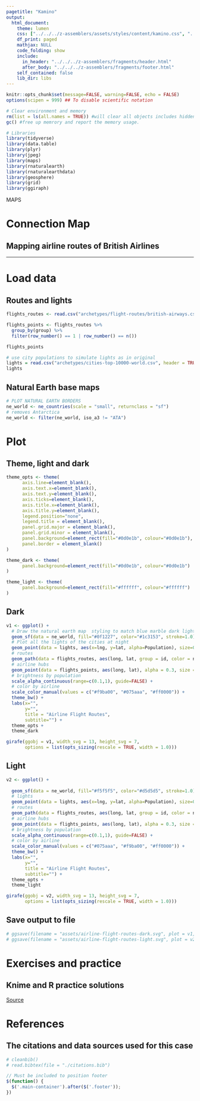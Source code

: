 ```yaml
---
pagetitle: "Kamino"
output: 
  html_document:
    theme: lumen
    css: ["../../../z-assemblers/assets/styles/content/kamino.css", "../../../z-assemblers/assets/icons/line-awesome/css/line-awesome.css"]
    df_print: paged
    mathjax: NULL
    code_folding: show
    include:
      in_header: "../../../z-assemblers/fragments/header.html"
      after_body: "../../../z-assemblers/fragments/footer.html"
    self_contained: false
    lib_dir: libs
---
```


```r

knitr::opts_chunk$set(message=FALSE, warning=FALSE, echo = FALSE)
options(scipen = 999) ## To disable scientific notation

# Clear environment and memory
rm(list = ls(all.names = TRUE)) #will clear all objects includes hidden objects.
gc() #free up memrory and report the memory usage.

# Libraries
library(tidyverse)
library(data.table)
library(plyr)
library(jpeg)
library(maps)
library(rnaturalearth)
library(rnaturalearthdata)
library(geosphere)
library(grid)
library(ggiraph)

```

<div class="activity">
MAPS  
</div>

# Connection Map
## Mapping airline routes of British Airlines



***

# Load data
## Routes and lights

```r

flights_routes <- read.csv("archetypes/flight-routes/british-airways.csv", header = TRUE)

flights_points <- flights_routes %>%
  group_by(group) %>%
  filter(row_number() == 1 | row_number() == n())

flights_points

# use city populations to simulate lights as in original
lights = read.csv("archetypes/cities-top-10000-world.csv", header = TRUE, stringsAsFactors = FALSE)
lights

```


## Natural Earth base maps


```r

# PLOT NATURAL EARTH BORDERS
ne_world <- ne_countries(scale = "small", returnclass = "sf")
# removes Antarctica
ne_world <- filter(ne_world, iso_a3 != "ATA")

```


# Plot
## Theme, light and dark


```r

theme_opts <- theme(
      axis.line=element_blank(),
      axis.text.x=element_blank(),
      axis.text.y=element_blank(),
      axis.ticks=element_blank(),
      axis.title.x=element_blank(),
      axis.title.y=element_blank(),
      legend.position="none",
      legend.title = element_blank(),
      panel.grid.major = element_blank(),
      panel.grid.minor = element_blank(),
      panel.background=element_rect(fill="#0d0e1b", colour="#0d0e1b"),
      panel.border = element_blank()
)

theme_dark <- theme(
      panel.background=element_rect(fill="#0d0e1b", colour="#0d0e1b")
)

theme_light <- theme(
      panel.background=element_rect(fill="#ffffff", colour="#ffffff")
)


```


## Dark


```r

v1 <- ggplot() +
  # Draw the natural earth map  styling to match blue marble dark lights
  geom_sf(data = ne_world, fill="#0f1227", color="#1c3153", stroke=1.0) +
  # Plot all the lights of the cities at night
  geom_point(data = lights, aes(x=lng, y=lat, alpha=Population), size=0.5, color="#ffffff" ) +
  # routes
  geom_path(data = flights_routes, aes(long, lat, group = id, color = name), alpha = 0.2, size = 0.5) + 
  # airline hubs
  geom_point(data = flights_points, aes(long, lat), alpha = 0.3, size = 1, colour = "#f9ba00") +
  # brightness by population
  scale_alpha_continuous(range=c(0.1,1), guide=FALSE) +
  # color by airline
  scale_color_manual(values = c("#f9ba00", "#075aaa", "#ff0000")) +
  theme_bw() +
  labs(x="",
       y="",
       title = "Airline Flight Routes", 
       subtitle="") +
  theme_opts +
  theme_dark

girafe(ggobj = v1, width_svg = 13, height_svg = 7,
       options = list(opts_sizing(rescale = TRUE, width = 1.0)))

```


## Light


```r

v2 <- ggplot() +
  
  geom_sf(data = ne_world, fill="#f5f5f5", color="#d5d5d5", stroke=1.0) +
  # lights
  geom_point(data = lights, aes(x=lng, y=lat, alpha=Population), size=0.5, color="#777777" ) +
  # routes
  geom_path(data = flights_routes, aes(long, lat, group = id, color = name), alpha = 0.2, size = 0.5) + 
  # airline hubs
  geom_point(data = flights_points, aes(long, lat), alpha = 0.3, size = 1, colour = "#075aaa") +
  # brightness by population
  scale_alpha_continuous(range=c(0.1,1), guide=FALSE) +
  # color by airline
  scale_color_manual(values = c("#075aaa", "#f9ba00", "#ff0000")) +
  theme_bw() +
  labs(x="",
       y="",
       title = "Airline Flight Routes", 
       subtitle="") +
  theme_opts +
  theme_light

girafe(ggobj = v2, width_svg = 13, height_svg = 7,
       options = list(opts_sizing(rescale = TRUE, width = 1.0)))

```


## Save output to file


```r

# ggsave(filename = "assets/airline-flight-routes-dark.svg", plot = v1, width=12, height=6)
# ggsave(filename = "assets/airline-flight-routes-light.svg", plot = v2, width=12, height=6)

```


# Exercises and practice
## Knime and R practice solutions

<a href="https://openflights.org/data.html">Source</a>

# References
## The citations and data sources used for this case



```r

# cleanbib()
# read.bibtex(file = "./citations.bib")

```




```js

// Must be included to position footer
$(function() {
  $('.main-container').after($('.footer'));
})

```



